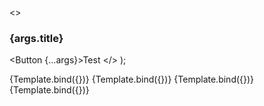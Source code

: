 
<Meta
  title="Design-system/widgets/Primary button test"
  component={TestComponent}
/>

  <>
    <h3>{args.title}</h3>
    <TestComponent>
      <Button {...args}>Test</Button>
    </TestComponent>
  </>
);

<Canvas>
  <Story
    name="primary"
    args={{
      title: "Primary",
      variant: "primary",
    }}
  >
    {Template.bind({})}
  </Story>
  <Story
    name="primary hover"
    args={{
      title: "Primary hover",
      variant: "primary",
      isHover: true,
    }}
  >
    {Template.bind({})}
  </Story>
  <Story
    name="primary active"
    args={{
      title: "Primary active",
      variant: "primary",
      isActive: true,
    }}
  >
    {Template.bind({})}
  </Story>
  <Story
    name="primary disabled"
    args={{
      title: "Primary disabled",
      variant: "primary",
      isDisabled: true,
    }}
  >
    {Template.bind({})}
  </Story>
</Canvas>
